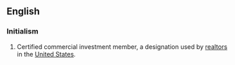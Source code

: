 ==English==

===Initialism===
{{en-initialism}}

# Certified commercial investment member, a designation used by [[realtor]]s in the [[United States]].